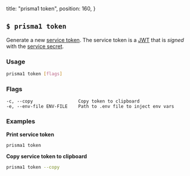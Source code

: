   title: "prisma1 token",
  position: 160,
}

## `$ prisma1 token`

Generate a new [service token](kke4#service-token). The service token is a [JWT](https://jwt.io) that is _signed_ with the [service secret](kke4#service-secret).

### Usage

```bash
prisma1 token [flags]
```

### Flags

```
-c, --copy                 Copy token to clipboard
-e, --env-file ENV-FILE    Path to .env file to inject env vars
```

### Examples

**Print service token**

```bash
prisma1 token
```

**Copy service token to clipboard**

```bash
prisma1 token --copy
```
